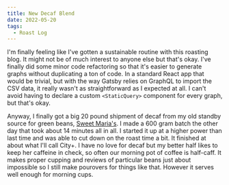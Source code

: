```yaml
---
title: New Decaf Blend
date: 2022-05-20
tags:
  - Roast Log
---
```



I'm finally feeling like I've gotten a sustainable routine with this roasting blog. It might not be of much interest to anyone else but that's okay. I've finally did some minor code refactoring so that it's easier to generate graphs without duplicating a ton of code. In a standard React app that would be trivial, but with the way Gatsby relies on GraphQL to import the CSV data, it really wasn't as straightforward as I expected at all. I can't avoid having to declare a custom `<StaticQuery>` component for every graph, but that's okay.

Anyway, I finally got a big 20 pound shipment of decaf from my old standby source for green beans, [Sweet Maria's](https://www.sweetmarias.com/). I made a 600 gram batch the other day that took about 14 minutes all in all. I started it up at a higher power than last time and was able to cut down on the roast time a bit. It finished at about what I'll call City+. I have no love for decaf but my better half likes to keep her caffeine in check, so often our morning pot of coffee is half-caff. It makes proper cupping and reviews of particular beans just about impossible so I still make pourovers for things like that. However it serves well enough for morning cups.

<May182022 />
